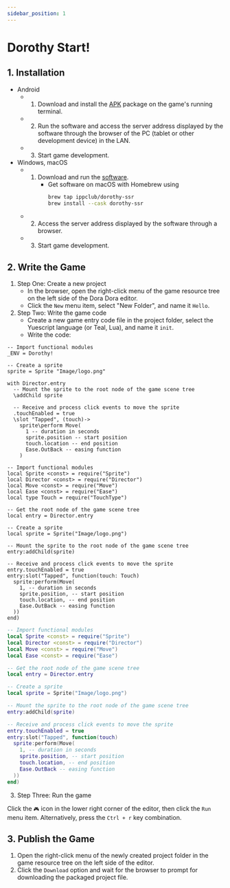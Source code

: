 ```yaml
---
sidebar_position: 1
---
```



# Dorothy Start!

## 1. Installation

- Android
  - 1. Download and install the [APK](https://github.com/ippclub/Dorothy-SSR/releases/latest) package on the game's running terminal.
  - 2. Run the software and access the server address displayed by the software through the browser of the PC (tablet or other development device) in the LAN.
  - 3. Start game development.
- Windows, macOS
  - 1. Download and run the [software](https://github.com/ippclub/Dorothy-SSR/releases/latest).
       - Get software on macOS with Homebrew using
          ```sh
          brew tap ippclub/dorothy-ssr 
          brew install --cask dorothy-ssr
          ```
  - 2. Access the server address displayed by the software through a browser.
  - 3. Start game development.

## 2. Write the Game

1. Step One: Create a new project
   - In the browser, open the right-click menu of the game resource tree on the left side of the Dora Dora editor.
   - Click the `New` menu item, select "New Folder", and name it `Hello`.
2. Step Two: Write the game code
   - Create a new game entry code file in the project folder, select the Yuescript language (or Teal, Lua), and name it `init`.
   - Write the code:

<Tabs>
<TabItem value="yue" label="Yuescript">

```yue title="Hello/init.yue"
-- Import functional modules
_ENV = Dorothy!

-- Create a sprite
sprite = Sprite "Image/logo.png"

with Director.entry
  -- Mount the sprite to the root node of the game scene tree
  \addChild sprite

  -- Receive and process click events to move the sprite
  .touchEnabled = true
  \slot "Tapped", (touch)->
    sprite\perform Move(
      1 -- duration in seconds
      sprite.position -- start position
      touch.location -- end position
      Ease.OutBack -- easing function
    )
```

</TabItem>
<TabItem value="tl" label="Teal">

```tl title="Hello/init.tl"
-- Import functional modules
local Sprite <const> = require("Sprite")
local Director <const> = require("Director")
local Move <const> = require("Move")
local Ease <const> = require("Ease")
local type Touch = require("TouchType")

-- Get the root node of the game scene tree
local entry = Director.entry

-- Create a sprite
local sprite = Sprite("Image/logo.png")

-- Mount the sprite to the root node of the game scene tree
entry:addChild(sprite)

-- Receive and process click events to move the sprite
entry.touchEnabled = true
entry:slot("Tapped", function(touch: Touch)
  sprite:perform(Move(
    1, -- duration in seconds
    sprite.position, -- start position
    touch.location, -- end position
    Ease.OutBack -- easing function
  ))
end)
```

</TabItem>
<TabItem value="lua" label="Lua">

```lua title="Hello/init.lua"
-- Import functional modules
local Sprite <const> = require("Sprite")
local Director <const> = require("Director")
local Move <const> = require("Move")
local Ease <const> = require("Ease")

-- Get the root node of the game scene tree
local entry = Director.entry

-- Create a sprite
local sprite = Sprite("Image/logo.png")

-- Mount the sprite to the root node of the game scene tree
entry:addChild(sprite)

-- Receive and process click events to move the sprite
entry.touchEnabled = true
entry:slot("Tapped", function(touch)
  sprite:perform(Move(
    1, -- duration in seconds
    sprite.position, -- start position
    touch.location, -- end position
    Ease.OutBack -- easing function
  ))
end)
```

</TabItem>
</Tabs>

3. Step Three: Run the game

Click the `🎮` icon in the lower right corner of the editor, then click the `Run` menu item. Alternatively, press the `Ctrl + r` key combination.

## 3. Publish the Game

1. Open the right-click menu of the newly created project folder in the game resource tree on the left side of the editor.
2. Click the `Download` option and wait for the browser to prompt for downloading the packaged project file.
